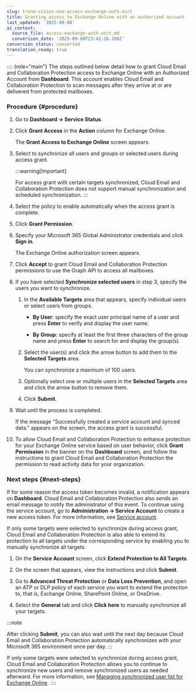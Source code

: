 ```yaml
---
slug: trend-vision-one-access-exchange-auth-acct
title: Granting access to Exchange Online with an authorized account
last_updated: '2025-09-08'
ai_context:
  source_file: access-exchange-auth-acct.md
  conversion_date: '2025-09-08T23:42:26.266Z'
conversion_status: converted
translation_ready: true
---
```


:::: {role="main"}
The steps outlined below detail how to grant Cloud Email and Collaboration Protection access to Exchange Online with an Authorized Account from **Dashboard**. This account enables Cloud Email and Collaboration Protection to scan messages after they arrive at or are delivered from protected mailboxes.

### Procedure {#procedure}

1.  Go to **Dashboard → Service Status**.

2.  Click **Grant Access** in the **Action** column for Exchange Online.

    The **Grant Access to Exchange Online** screen appears.

3.  Select to synchronize all users and groups or selected users during access grant.

    :::warning[Important]

    For access grant with certain targets synchronized, Cloud Email and Collaboration Protection does not support manual synchronization and scheduled synchronization.
    :::

4.  Select the policy to enable automatically when the access grant is complete.

5.  Click **Grant Permission**.

6.  Specify your Microsoft 365 Global Administrator credentials and click **Sign in**.

    The Exchange Online authorization screen appears.

7.  Click **Accept** to grant Cloud Email and Collaboration Protection permissions to use the Graph API to access all mailboxes.

8.  If you have selected **Synchronize selected users** in step 3, specify the users you want to synchronize.

    1.  In the **Available Targets** area that appears, specify individual users or select users from groups.

        - **By User**: specify the exact user principal name of a user and press **Enter** to verify and display the user name.

        - **By Group**: specify at least the first three characters of the group name and press **Enter** to search for and display the group(s).

    2.  Select the user(s) and click the arrow button to add them to the **Selected Targets** area.

        You can synchronize a maximum of 100 users.

    3.  Optionally select one or multiple users in the **Selected Targets** area and click the arrow button to remove them.

    4.  Click **Submit**.

9.  Wait until the process is completed.

    If the message "Successfully created a service account and synced data." appears on the screen, the access grant is successful.

10. To allow Cloud Email and Collaboration Protection to enhance protection for your Exchange Online service based on user behavior, click **Grant Permission** in the banner on the **Dashboard** screen, and follow the instructions to grant Cloud Email and Collaboration Protection the permission to read activity data for your organization.

### Next steps {#next-steps}

If for some reason the access token becomes invalid, a notification appears on **Dashboard**. Cloud Email and Collaboration Protection also sends an email message to notify the administrator of this event. To continue using the service account, go to **Administration → Service Account** to create a new access token. For more information, see [Service account](service-account-cloud-apps.mdx).

If only some targets were selected to synchronize during access grant, Cloud Email and Collaboration Protection is also able to extend its protection to all targets under the corresponding service by enabling you to manually synchronize all targets:

1.  On the **Service Account** screen, click **Extend Protection to All Targets**.

2.  On the screen that appears, view the instructions and click **Submit**.

3.  Go to **Advanced Threat Protection** or **Data Loss Prevention**, and open an ATP or DLP policy of each service you want to extend the protection to, that is, Exchange Online, SharePoint Online, or OneDrive.

4.  Select the **General** tab and click **Click here** to manually synchronize all your targets.

:::note

After clicking **Submit**, you can also wait until the next day because Cloud Email and Collaboration Protection automatically synchronizes with your Microsoft 365 environment once per day.
:::

If only some targets were selected to synchronize during access grant, Cloud Email and Collaboration Protection allows you to continue to synchronize new users and remove synchronized users as needed afterward. For more information, see [Managing synchronized user list for Exchange Online](manage-synced-eo-user-list.mdx).
::::
